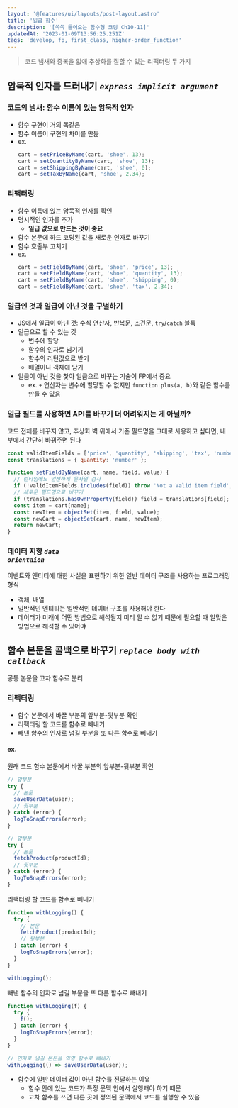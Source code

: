 ```yaml
---
layout: '@features/ui/layouts/post-layout.astro'
title: '일급 함수'
description: '[쏙쏙 들어오는 함수형 코딩 Ch10-11]'
updatedAt: '2023-01-09T13:56:25.251Z'
tags: 'develop, fp, first_class, higher-order_function'
---
```



> 코드 냄새와 중복을 없애 추상화를 잘할 수 있는 리팩터링 두 가지

## 암묵적 인자를 드러내기 <code>_express implicit argument_</code>

### 코드의 냄새: 함수 이름에 있는 암묵적 인자

- 함수 구현이 거의 똑같음
- 함수 이름이 구현의 차이를 만듦
- ex.
  ```javascript
  cart = setPriceByName(cart, 'shoe', 13);
  cart = setQuantityByName(cart, 'shoe', 13);
  cart = setShippingByName(cart, 'shoe', 0);
  cart = setTaxByName(cart, 'shoe', 2.34);
  ```

### 리팩터링

- 함수 이름에 있는 암묵적 인자를 확인
- 명시적인 인자를 추가
  - **일급 값으로 만드는 것이 중요**
- 함수 본문에 하드 코딩된 값을 새로운 인자로 바꾸기
- 함수 호출부 고치기
- ex.
  ```javascript
  cart = setFieldByName(cart, 'shoe', 'price', 13);
  cart = setFieldByName(cart, 'shoe', 'quantity', 13);
  cart = setFieldByName(cart, 'shoe', 'shipping', 0);
  cart = setFieldByName(cart, 'shoe', 'tax', 2.34);
  ```

### 일급인 것과 일급이 아닌 것을 구별하기

- JS에서 일급이 아닌 것: 수식 연산자, 반복문, 조건문, `try`/`catch` 블록
- 일급으로 할 수 있는 것
  - 변수에 할당
  - 함수의 인자로 넘기기
  - 함수의 리턴값으로 받기
  - 배열이나 객체에 담기
- 일급이 아닌 것을 찾아 일급으로 바꾸는 기술이 FP에서 중요
  - ex. `+` 연산자는 변수에 할당할 수 없지만 `function plus(a, b)`와 같은 함수를 만들 수 있음

### 일급 필드를 사용하면 API를 바꾸기 더 어려워지는 게 아닐까?

코드 전체를 바꾸지 않고, 추상화 벽 위에서 기존 필드명을 그대로 사용하고 싶다면, 내부에서 간단히 바꿔주면 된다

```javascript
const validItemFields = ['price', 'quantity', 'shipping', 'tax', 'number'];
const translations = { quantity: 'number' };

function setFieldByName(cart, name, field, value) {
  // 런타임에도 안전하게 문자열 검사
  if (!validItemFields.includes(field)) throw 'Not a Valid item field';
  // 새로운 필드명으로 바꾸기
  if (translations.hasOwnProperty(field)) field = translations[field];
  const item = cart[name];
  const newItem = objectSet(item, field, value);
  const newCart = objectSet(cart, name, newItem);
  return newCart;
}
```

### 데이터 지향 <code>_data orientaion_</code>

이벤트와 엔티티에 대한 사실을 표현하기 위한 일반 데이터 구조를 사용하는 프로그래밍 형식

- 객체, 배열
- 일반적인 엔티티는 일반적인 데이터 구조를 사용해야 한다
- 데이터가 미래에 어떤 방법으로 해석될지 미리 알 수 없기 때문에 필요할 때 알맞은 방법으로 해석할 수 있어야

## 함수 본문을 콜백으로 바꾸기 <code>_replace body with callback_</code>

공통 본문을 고차 함수로 분리

### 리팩터링

- 함수 본문에서 바꿀 부분의 앞부분-뒷부분 확인
- 리팩터링 할 코드를 함수로 빼내기
- 빼낸 함수의 인자로 넘길 부분을 또 다른 함수로 빼내기

#### ex.

원래 코드 함수 본문에서 바꿀 부분의 앞부분-뒷부분 확인

```javascript
// 앞부분
try {
  // 본문
  saveUserData(user);
  // 뒷부분
} catch (error) {
  logToSnapErrors(error);
}

// 앞부분
try {
  // 본문
  fetchProduct(productId);
  // 뒷부분
} catch (error) {
  logToSnapErrors(error);
}
```

리팩터링 할 코드를 함수로 빼내기

```javascript
function withLogging() {
  try {
    // 본문
    fetchProduct(productId);
    // 뒷부분
  } catch (error) {
    logToSnapErrors(error);
  }
}

withLogging();
```

빼낸 함수의 인자로 넘길 부분을 또 다른 함수로 빼내기

```javascript
function withLogging(f) {
  try {
    f();
  } catch (error) {
    logToSnapErrors(error);
  }
}

// 인자로 넘길 본문을 익명 함수로 빼내기
withLogging(() => saveUserData(user));
```

- 함수에 일반 데이터 값이 아닌 함수를 전달하는 이유
  - 함수 안에 있는 코드가 특정 문맥 안에서 실행돼야 하기 때문
  - 고차 함수를 쓰면 다른 곳에 정의된 문맥에서 코드를 실행할 수 있음
